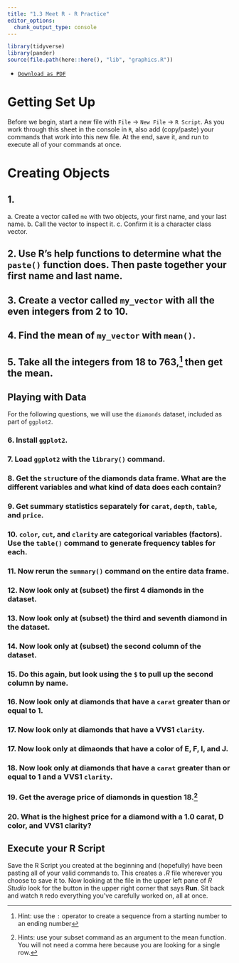 ```yaml
---
title: "1.3 Meet R - R Practice"
editor_options: 
  chunk_output_type: console
---
```


```r
library(tidyverse)
library(pander)
source(file.path(here::here(), "lib", "graphics.R"))
```
- [<i class="fas fa-file-pdf"></i> `Download as PDF`](/r/03-r-practice.pdf)

# Getting Set Up 

Before we begin, start a new file with `File` $\rightarrow$ `New File` $\rightarrow$ `R Script`. As you work through this sheet in the console in `R`, also add (copy/paste) your commands that work into this new file. At the end, save it, and run to execute all of your commands at once.

# Creating Objects

## 1.

a. Create a vector called `me` with two objects, your first name, and your last name. 
b. Call the vector to inspect it.
c. Confirm it is a character class vector.

## 2. Use R's help functions to determine what the `paste()` function does. Then paste together your first name and last name.

## 3. Create a vector called `my_vector` with all the even integers from 2 to 10. 

## 4. Find the mean of `my_vector` with `mean()`.

## 5. Take all the integers from 18 to 763,^[Hint: use the `:` operator to create a sequence from a starting number to an ending number] then get the mean.

## Playing with Data

For the following questions, we will use the `diamonds` dataset, included as part of `ggplot2`.

### 6. Install `ggplot2`.

### 7. Load `ggplot2` with the `library()` command.

### 8. Get the `str`ucture of the diamonds data frame. What are the different variables and what kind of data does each contain?

### 9. Get summary statistics separately for `carat`, `depth`, `table`, and `price`.

### 10. `color`, `cut`, and `clarity` are categorical variables (factors). Use the `table()` command to generate frequency tables for each.

### 11. Now rerun the `summary()` command on the entire data frame.

### 12. Now look only at (subset) the first 4 diamonds in the dataset.

### 13. Now look only at (subset) the third and seventh diamond in the dataset.

### 14. Now look only at (subset) the second column of the dataset.

### 15. Do this again, but look using the `$` to pull up the second column by name. 

### 16. Now look only at diamonds that have a `carat` greater than or equal to 1. 

### 17. Now look only at diamonds that have a VVS1 `clarity`.

### 17. Now look only at dimaonds that have a color of E, F, I, and J. 

### 18. Now look only at diamonds that have a `carat` greater than or equal to 1 and a VVS1 `clarity`. 

### 19. Get the average price of diamonds in question 18.^[Hints: use your subset command as an argument to the mean function. You will not need a comma here because you are looking for a single row.]

### 20. What is the highest price for a diamond with a 1.0 carat, D color, and VVS1 clarity? 

## Execute your R Script

Save the R Script you created at the beginning and (hopefully) have been pasting all of your valid commands to. This creates a *.R* file wherever you choose to save it to. Now looking at the file in the upper left pane of *R Studio* look for the button in the upper right corner that says **Run**. Sit back and watch `R` redo everything you've carefully worked on, all at once.